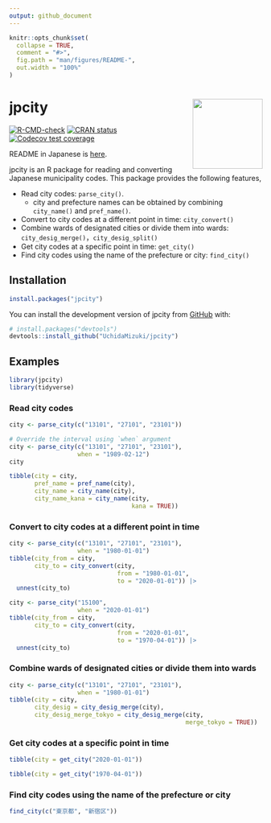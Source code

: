 ```yaml
---
output: github_document
---
```


<!-- README.md is generated from README.Rmd. Please edit that file -->

```r
knitr::opts_chunk$set(
  collapse = TRUE,
  comment = "#>",
  fig.path = "man/figures/README-",
  out.width = "100%"
)
```

# jpcity <a href="https://uchidamizuki.github.io/jpcity/"><img src="man/figures/logo.png" align="right" height="139" /></a>

<!-- badges: start -->
[![R-CMD-check](https://github.com/UchidaMizuki/jpcity/actions/workflows/R-CMD-check.yaml/badge.svg)](https://github.com/UchidaMizuki/jpcity/actions/workflows/R-CMD-check.yaml)
[![CRAN status](https://www.r-pkg.org/badges/version/jpcity)](https://CRAN.R-project.org/package=jpcity)
[![Codecov test coverage](https://codecov.io/gh/UchidaMizuki/jpcity/branch/main/graph/badge.svg)](https://app.codecov.io/gh/UchidaMizuki/jpcity?branch=main)
<!-- badges: end -->

README in Japanese is [here](https://github.com/UchidaMizuki/jpcity/blob/main/README-ja.md).

jpcity is an R package for reading and converting Japanese municipality codes.
This package provides the following features,

- Read city codes: `parse_city()`.
  - city and prefecture names can be obtained by combining `city_name()` and `pref_name()`.
- Convert to city codes at a different point in time: `city_convert()`
- Combine wards of designated cities or divide them into wards: `city_desig_merge()`，`city_desig_split()`
- Get city codes at a specific point in time: `get_city()`
- Find city codes using the name of the prefecture or city: `find_city()`

## Installation

``` r
install.packages("jpcity")
```

You can install the development version of jpcity from [GitHub](https://github.com/) with:

``` r
# install.packages("devtools")
devtools::install_github("UchidaMizuki/jpcity")
```

## Examples

```r
library(jpcity)
library(tidyverse)
```

### Read city codes

```r
city <- parse_city(c("13101", "27101", "23101"))

# Override the interval using `when` argument
city <- parse_city(c("13101", "27101", "23101"),
                   when = "1989-02-12")
city

tibble(city = city,
       pref_name = pref_name(city),
       city_name = city_name(city),
       city_name_kana = city_name(city,
                                  kana = TRUE))
```

### Convert to city codes at a different point in time

```r
city <- parse_city(c("13101", "27101", "23101"),
                   when = "1980-01-01")
tibble(city_from = city,
       city_to = city_convert(city,
                              from = "1980-01-01",
                              to = "2020-01-01")) |> 
  unnest(city_to)

city <- parse_city("15100",
                   when = "2020-01-01")
tibble(city_from = city,
       city_to = city_convert(city,
                              from = "2020-01-01",
                              to = "1970-04-01")) |> 
  unnest(city_to)
```

### Combine wards of designated cities or divide them into wards

```r
city <- parse_city(c("13101", "27101", "23101"),
                   when = "1980-01-01")
tibble(city = city,
       city_desig = city_desig_merge(city),
       city_desig_merge_tokyo = city_desig_merge(city,
                                                 merge_tokyo = TRUE))
```

### Get city codes at a specific point in time

```r
tibble(city = get_city("2020-01-01"))

tibble(city = get_city("1970-04-01"))
```

### Find city codes using the name of the prefecture or city

```r
find_city(c("東京都", "新宿区"))
```
